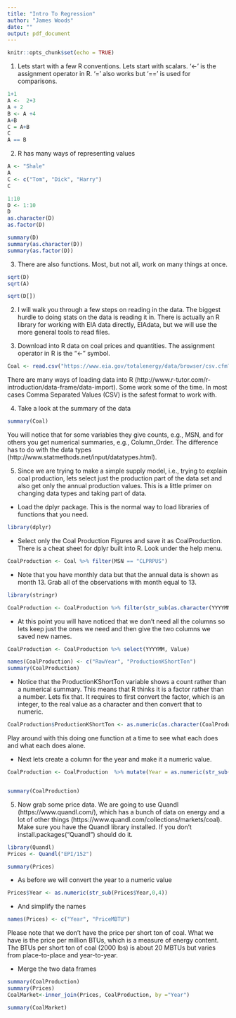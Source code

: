 ```yaml
---
title: "Intro To Regression"
author: "James Woods"
date: ""
output: pdf_document
---
```


```r
knitr::opts_chunk$set(echo = TRUE)
```

1. Lets start with a few R conventions.  Lets start with scalars.  '<-' is the assignment operator in R.  '=' also works but '==' is used for comparisons.

```r
1+1
A <-  2+3
A + 2
B <- A +4
A+B
C = A+B
C
A == B
```

2. R has many ways of representing values
```r
A <- "Shale"
A
C <- c("Tom", "Dick", "Harry")
C

1:10
D <- 1:10
D
as.character(D)
as.factor(D)

summary(D)
summary(as.character(D))
summary(as.factor(D))

```

3. There are also functions. Most, but not all, work on many things at once.

```r
sqrt(D)
sqrt(A)

sqrt(D[])
```


2. I will  walk you through a few steps on reading in the data. The biggest hurdle to doing stats on the data is reading it in. There is actually an R library for working with EIA data directly, EIAdata, but we will use the more general tools to read files.



3. Download into R data on coal prices and quantities.  The assignment operator in R is the "<-" symbol.

```r

Coal <- read.csv("https://www.eia.gov/totalenergy/data/browser/csv.cfm?tbl=T06.01")

```

There are many ways of loading data into R (http://www.r-tutor.com/r-introduction/data-frame/data-import).  Some work some of the time.  In most cases Comma Separated Values (CSV) is the safest format to work with.

4. Take a look at the summary of the data

```r
summary(Coal)

```

You will notice that for some variables they give counts, e.g., MSN, and for others you get numerical summaries, e.g., Column_Order.  The difference has to do with the data types (http://www.statmethods.net/input/datatypes.html).

5.  Since we are trying to make a simple supply model, i.e., trying to explain coal production, lets select just the production part of the data set and also get only the annual production values.  This is a little primer on changing data types and taking part of data.

+ Load the dplyr package.  This is the normal way to load libraries of functions that you need.
```r
library(dplyr)

```

+ Select only the Coal Production Figures and save it as CoalProduction.  There is a cheat sheet for dplyr built into R.  Look under the help menu.
```r
CoalProduction <- Coal %>% filter(MSN == "CLPRPUS") 

```

+ Note that you have monthly data but that the annual data is shown as month 13.  Grab all of the observations with month equal to 13.

```r
library(stringr)

CoalProduction <- CoalProduction %>% filter(str_sub(as.character(YYYYMM),5 ) == "13")

```
+ At this point you will have noticed that we don't need all the columns so lets keep just the ones we need and then give the two columns we saved new names.

```r
CoalProduction <- CoalProduction %>% select(YYYYMM, Value)

names(CoalProduction) <- c("RawYear", "ProductionKShortTon")
summary(CoalProduction)
```
+ Notice that the ProductionKShortTon variable shows a count rather than a numerical summary.  This means that R thinks it is a factor rather than a number.  Lets fix that.  It requires to first convert the factor, which is an integer, to the real value as a character and then convert that to numeric.

```r
CoalProduction$ProductionKShortTon <- as.numeric(as.character(CoalProduction$ProductionKShortTon))

```
Play around with this doing one function at a time to see what each does and what each does alone.

+ Next lets create a column for the year and make it a numeric value.
```r

CoalProduction <- CoalProduction  %>% mutate(Year = as.numeric(str_sub(as.character(RawYear),0,4 )))


summary(CoalProduction)
```

5. Now grab some price data.  We are going to use Quandl (https://www.quandl.com/), which has a bunch of data on energy and a lot of other things (https://www.quandl.com/collections/markets/coal). Make sure you have the Quandl library installed. If you don't install.packages("Quandl") should do it.  

```r
library(Quandl)
Prices <- Quandl("EPI/152")

summary(Prices)

```
+ As before we will convert the year to a numeric value
```r
Prices$Year <- as.numeric(str_sub(Prices$Year,0,4))


```
+ And simplify the names
```r
names(Prices) <- c("Year", "PriceMBTU")

```

Please note that we don't have the price per short ton of coal.  What we have is the price per million BTUs, which is a measure of energy content.  The BTUs per short ton of coal (2000 lbs) is about 20 MBTUs but varies from place-to-place and year-to-year.

+ Merge the two data frames

```r
summary(CoalProduction)
summary(Prices)
CoalMarket<-inner_join(Prices, CoalProduction, by ="Year")

summary(CoalMarket)

```
